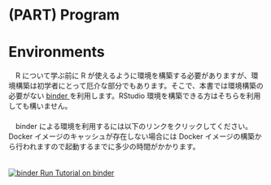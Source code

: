 # (PART) Program {-}

# Environments
　R について学ぶ前に R が使えるように環境を構築する必要がありますが、環境構築は初学者にとって厄介な部分でもあります。そこで、本書では環境構築の必要がない [binder <i class="fa fa-external-link"></i>](https://mybinder.org/){target="_blank" title="Turn a Git repo into a collection of interactive notebooks"} を利用します。RStudio 環境を構築できる方はそちらを利用しても構いません。  
　  
　binder による環境を利用するには以下のリンクをクリックしてください。Docker イメージのキャッシュが存在しない場合には Docker イメージの構築から行われますので起動するまでに多少の時間がかかります。  
　  

[![binder](https://mybinder.org/badge_logo.svg) Run Tutorial on binder](https://mybinder.org/v2/gh/k-metrics/learnr/master?urlpath=rstudio)


